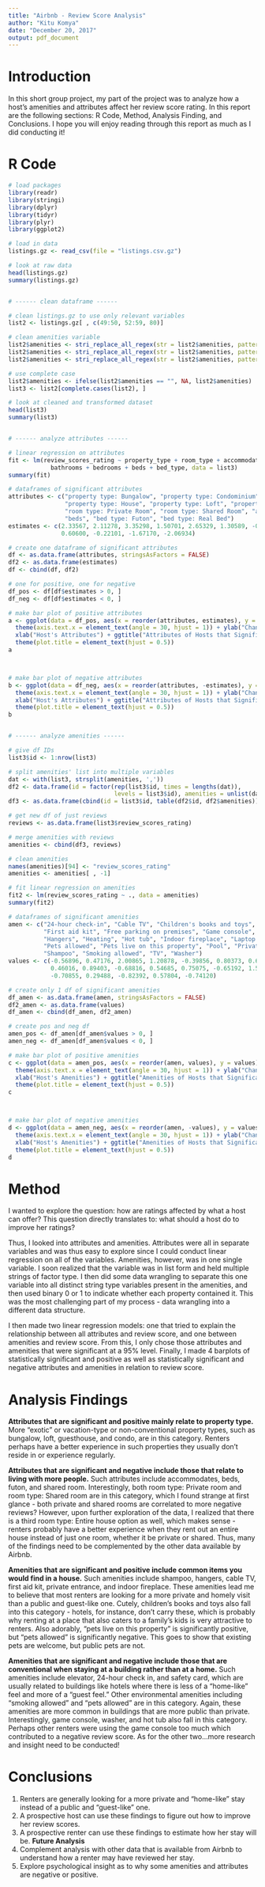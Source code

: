 ---
title: "Airbnb - Review Score Analysis"
author: "Kitu Komya"
date: "December 20, 2017"
output: pdf_document
---

# Introduction
In this short group project, my part of the project was to analyze how a host's amenities and attributes affect her review score rating. In this report are the following sections: R Code, Method, Analysis Finding, and Conclusions. I hope you will enjoy reading through this report as much as I did conducting it! 

# R Code
```{r}
# load packages
library(readr)
library(stringi)
library(dplyr)
library(tidyr)
library(plyr)
library(ggplot2)

# load in data
listings.gz <- read_csv(file = "listings.csv.gz")

# look at raw data
head(listings.gz)
summary(listings.gz)


# ------ clean dataframe ------

# clean listings.gz to use only relevant variables
list2 <- listings.gz[ , c(49:50, 52:59, 80)]

# clean amenities variable
list2$amenities <- stri_replace_all_regex(str = list2$amenities, pattern = "\\{", replacement = "")
list2$amenities <- stri_replace_all_regex(str = list2$amenities, pattern = "\\}", replacement = "")
list2$amenities <- stri_replace_all_regex(str = list2$amenities, pattern = "\"", replacement = "")

# use complete case
list2$amenities <- ifelse(list2$amenities == "", NA, list2$amenities)
list3 <- list2[complete.cases(list2), ]

# look at cleaned and transformed dataset
head(list3)
summary(list3)


# ------ analyze attributes ------

# linear regression on attributes
fit <- lm(review_scores_rating ~ property_type + room_type + accommodates +
            bathrooms + bedrooms + beds + bed_type, data = list3)
summary(fit)

# dataframes of significant attributes
attributes <- c("property type: Bungalow", "property type: Condominium", "property type: Guesthouse",
                "property type: House", "property type: Loft", "property type: Townhouse", 
                "room type: Private Room", "room type: Shared Room", "accommodates", "bedrooms", 
                "beds", "bed type: Futon", "bed type: Real Bed")
estimates <- c(2.33567, 2.11278, 3.35298, 1.50701, 2.65329, 1.30589, -0.56145, -4.06204, -0.33131,
               0.60600, -0.22101, -1.67170, -2.06934)

# create one dataframe of significant attributes
df <- as.data.frame(attributes, stringsAsFactors = FALSE)
df2 <- as.data.frame(estimates)
df <- cbind(df, df2)

# one for positive, one for negative
df_pos <- df[df$estimates > 0, ]
df_neg <- df[df$estimates < 0, ]

# make bar plot of positive attributes
a <- ggplot(data = df_pos, aes(x = reorder(attributes, estimates), y = estimates)) + geom_bar(stat = "identity", fill = "steelblue") +
  theme(axis.text.x = element_text(angle = 30, hjust = 1)) + ylab("Change in Review Score") +
  xlab("Host's Attributes") + ggtitle("Attributes of Hosts that Significantly and Positively \nAffect Review Score") +
  theme(plot.title = element_text(hjust = 0.5))
a



# make bar plot of negative attributes
b <- ggplot(data = df_neg, aes(x = reorder(attributes, -estimates), y = estimates)) + geom_bar(stat = "identity", fill = "maroon") +
  theme(axis.text.x = element_text(angle = 30, hjust = 1)) + ylab("Change in Review Score") +
  xlab("Host's Attributes") + ggtitle("Attributes of Hosts that Significantly and Negatively \nAffect Review Score") +
  theme(plot.title = element_text(hjust = 0.5))
b


# ------ analyze amenities ------

# give df IDs
list3$id <- 1:nrow(list3)

# split amenities' list into multiple variables
dat <- with(list3, strsplit(amenities, ','))
df2 <- data.frame(id = factor(rep(list3$id, times = lengths(dat)),
                              levels = list3$id), amenities = unlist(dat))
df3 <- as.data.frame(cbind(id = list3$id, table(df2$id, df2$amenities)))

# get new df of just reviews
reviews <- as.data.frame(list3$review_scores_rating)

# merge amenities with reviews
amenities <- cbind(df3, reviews)

# clean amenities
names(amenities)[94] <- "review_scores_rating"
amenities <- amenities[ , -1]

# fit linear regression on amenities
fit2 <- lm(review_scores_rating ~ ., data = amenities)
summary(fit2)

# dataframes of significant amenities
amen <- c("24-hour check-in", "Cable TV", "Children's books and toys", "Dryer", "Elevator in building", 
          "First aid kit", "Free parking on premises", "Game console", "Hair dryer", 
          "Hangers", "Heating", "Hot tub", "Indoor fireplace", "Laptop friendly workspace", 
          "Pets allowed", "Pets live on this property", "Pool", "Private entrance", "Safety card", 
          "Shampoo", "Smoking allowed", "TV", "Washer")
values <- c(-0.56896, 0.47176, 2.00865, 1.20878, -0.39856, 0.80373, 0.62664, -2.29282, 0.54309, 
            0.46016, 0.89403, -0.68816, 0.54685, 0.75075, -0.65192, 1.56824, 0.34171, 0.50053, 
            -0.70855, 0.29488, -0.82392, 0.57804, -0.74120)

# create only 1 df of significant amenities
df_amen <- as.data.frame(amen, stringsAsFactors = FALSE)
df2_amen <- as.data.frame(values)
df_amen <- cbind(df_amen, df2_amen)

# create pos and neg df
amen_pos <- df_amen[df_amen$values > 0, ]
amen_neg <- df_amen[df_amen$values < 0, ]

# make bar plot of positive amenities
c <- ggplot(data = amen_pos, aes(x = reorder(amen, values), y = values)) + geom_bar(stat = "identity", fill = "steelblue") +
  theme(axis.text.x = element_text(angle = 30, hjust = 1)) + ylab("Change in Review Score") +
  xlab("Host's Amenities") + ggtitle("Amenities of Hosts that Significantly and Positively \nAffect Review Score") +
  theme(plot.title = element_text(hjust = 0.5))
c



# make bar plot of negative amenities
d <- ggplot(data = amen_neg, aes(x = reorder(amen, -values), y = values)) + geom_bar(stat = "identity", fill = "maroon") +
  theme(axis.text.x = element_text(angle = 30, hjust = 1)) + ylab("Change in Review Score") +
  xlab("Host's Amenities") + ggtitle("Amenities of Hosts that Significantly and Negatively \nAffect Review Score") +
  theme(plot.title = element_text(hjust = 0.5))
d
```


# Method

I wanted to explore the question: how are ratings affected by what a host can offer? This question directly translates to: what should a host do to improve her ratings?

Thus, I looked into attributes and amenities. Attributes were all in separate variables and was thus easy to explore since I could conduct linear regression on all of the variables. Amenities, however, was in one single variable. I soon realized that the variable was in list form and held multiple strings of factor type. I then did some data wrangling to separate this one variable into all distinct string type variables present in the amenities, and then used binary 0 or 1 to indicate whether each property contained it. This was the most challenging part of my process - data wrangling into a different data structure.

I then made two linear regression models: one that tried to explain the relationship between all attributes and review score, and one between amenities and review score. From this, I only chose those attributes and amenities that were significant at a 95% level. Finally, I made 4 barplots of statistically significant and positive as well as statistically significant and negative attributes and amenities in relation to review score.


# Analysis Findings

**Attributes that are significant and positive mainly relate to property type.**
More "exotic" or vacation-type or non-conventional property types, such as bungalow, loft, guesthouse, and condo, are in this category. Renters perhaps have a better experience in such properties they usually don't reside in or experience regularly.

**Attributes that are significant and negative include those that relate to living with more people.**
Such attributes include accommodates, beds, futon, and shared room. Interestingly, both room type: Private room and room type: Shared room are in this category, which I found strange at first glance - both private and shared rooms are correlated to more negative reviews? However, upon further exploration of the data, I realized that there is a third room type: Entire house option as well, which makes sense - renters probably have a better experience when they rent out an entire house instead of just one room, whether it be private or shared. Thus, many of the findings need to be complemented by the other data available by Airbnb.

**Amenities that are significant and positive include common items you would find in a house.**
Such amenities include shampoo, hangers, cable TV, first aid kit, private entrance, and indoor fireplace. These amenities lead me to believe that most renters are looking for a more private and homely visit than a public and guest-like one. Cutely, children's books and toys also fall into this category - hotels, for instance, don't carry these, which is probably why renting at a place that also caters to a family's kids is very attractive to renters. Also adorably, "pets live on this property" is significantly positive, but "pets allowed" is significantly negative. This goes to show that existing pets are welcome, but public pets are not.	

**Amenities that are significant and negative include those that are conventional when staying at a building rather than at a home.**
Such amenities include elevator, 24-hour check in, and safety card, which are usually related to buildings like hotels where there is less of a "home-like" feel and more of a "guest feel." Other environmental amenities including "smoking allowed" and "pets allowed" are in this category. Again, these amenities are more common in buildings that are more public than private. Interestingly, game console, washer, and hot tub also fall in this category. Perhaps other renters were using the game console too much which contributed to a negative review score. As for the other two...more research and insight need to be conducted!


# Conclusions
1. Renters are generally looking for a more private and "home-like" stay instead of a public and "guest-like" one.
2. A prospective host can use these findings to figure out how to improve her review scores.
3. A prospective renter can use these findings to estimate how her stay will be.
**Future Analysis**
4. Complement analysis with other data that is available from Airbnb to understand how a renter may have reviewed her stay.
5. Explore psychological insight as to why some amenities and attributes are negative or positive.
